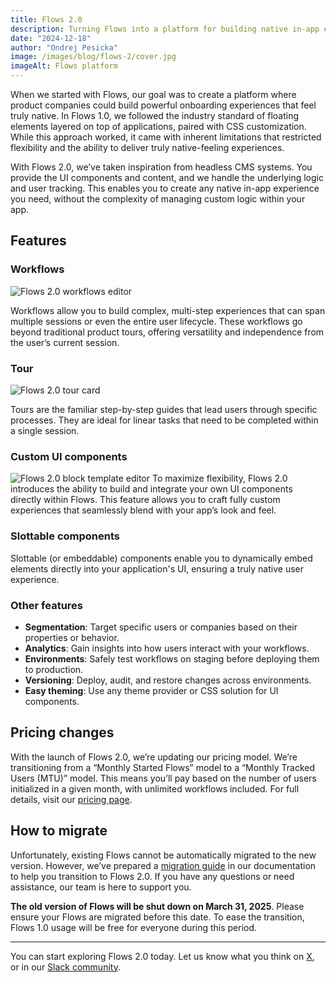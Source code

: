 ```yaml
---
title: Flows 2.0
description: Turning Flows into a platform for building native in-app experiences, your way.
date: "2024-12-18"
author: "Ondrej Pesicka"
image: /images/blog/flows-2/cover.jpg
imageAlt: Flows platform
---
```


When we started with Flows, our goal was to create a platform where product companies could build powerful onboarding experiences that feel truly native. In Flows 1.0, we followed the industry standard of floating elements layered on top of applications, paired with CSS customization. While this approach worked, it came with inherent limitations that restricted flexibility and the ability to deliver truly native-feeling experiences.

With Flows 2.0, we’ve taken inspiration from headless CMS systems. You provide the UI components and content, and we handle the underlying logic and user tracking. This enables you to create any native in-app experience you need, without the complexity of managing custom logic within your app.

## Features

### Workflows

<Image
  src="/images/blog/flows-2/workflows.png"
  alt="Flows 2.0 workflows editor"
  width={1800}
  height={720}
/>

Workflows allow you to build complex, multi-step experiences that can span multiple sessions or even the entire user lifecycle. These workflows go beyond traditional product tours, offering versatility and independence from the user’s current session.

### Tour

<Image src="/images/blog/flows-2/tour.png" alt="Flows 2.0 tour card" width={1800} height={636} />

Tours are the familiar step-by-step guides that lead users through specific processes. They are ideal for linear tasks that need to be completed within a single session.

### Custom UI components

<Image
  src="/images/blog/flows-2/template.png"
  alt="Flows 2.0 block template editor"
  width={1800}
  height={1040}
/>
To maximize flexibility, Flows 2.0 introduces the ability to build and integrate your own UI
components directly within Flows. This feature allows you to craft fully custom experiences that
seamlessly blend with your app’s look and feel.

### Slottable components

Slottable (or embeddable) components enable you to dynamically embed elements directly into your application's UI, ensuring a truly native user experience.

### Other features

- **Segmentation**: Target specific users or companies based on their properties or behavior.
- **Analytics**: Gain insights into how users interact with your workflows.
- **Environments**: Safely test workflows on staging before deploying them to production.
- **Versioning**: Deploy, audit, and restore changes across environments.
- **Easy theming**: Use any theme provider or CSS solution for UI components.

## Pricing changes

With the launch of Flows 2.0, we’re updating our pricing model. We’re transitioning from a “Monthly Started Flows” model to a “Monthly Tracked Users (MTU)” model. This means you’ll pay based on the number of users initialized in a given month, with unlimited workflows included. For full details, visit our [pricing page](/pricing).

## How to migrate

Unfortunately, existing Flows cannot be automatically migrated to the new version. However, we’ve prepared a [migration guide](/docs/migrate-to-flows-2) in our documentation to help you transition to Flows 2.0. If you have any questions or need assistance, our team is here to support you.

**The old version of Flows will be shut down on March 31, 2025**. Please ensure your Flows are migrated before this date. To ease the transition, Flows 1.0 usage will be free for everyone during this period.

---

You can start exploring Flows 2.0 today. Let us know what you think on [X](https://x.com/flows_sh), or in our [Slack community](https://flows.sh/join-slack).
